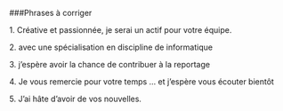 ###Phrases à corriger

1\. Créative et passionnée, je serai un actif pour votre équipe.

2\. avec une spécialisation en discipline de informatique

3\. j'espère avoir la chance de contribuer à la reportage

4\. Je vous remercie pour votre temps ... et j'espère vous écouter bientôt

5\. J'ai hâte d'avoir de vos nouvelles.




